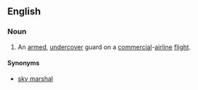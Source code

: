 {{see|Air Marshal}}
==English==
{{wikipedia|Federal Air Marshal Service}}
===Noun===
{{en-noun|sg=[[air]] [[marshal]]}}

#{{US}} An [[armed]], [[undercover]] guard on a [[commercial]]-[[airline]] [[flight]].

====Synonyms====
*[[sky marshal]]